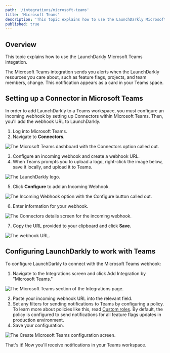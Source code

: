 ```yaml
---
path: '/integrations/microsoft-teams'
title: 'Microsoft Teams'
description: 'This topic explains how to use the LaunchDarkly Microsoft Teams integation, which sends alerts to your Teams space when LaunchDarkly resources change.'
published: true
---
```


## Overview

This topic explains how to use the LaunchDarkly Microsoft Teams integation.

The Microsoft Teams integration sends you alerts when the LaunchDarkly resources you care about, such as feature flags, projects, and team members, change. This notification appears as a card in your Teams space.

## Setting up a Connector in Microsoft Teams

In order to add LaunchDarkly to a Teams workspace, you must configure an incoming webhook by setting up Connectors within Microsoft Teams. Then, you'll add the webhook URL to LaunchDarkly.

1. Log into Microsoft Teams.
2. Navigate to **Connectors**.

![The Microsoft Teams dashboard with the Connectors option called out.](../images/ms-teams-connectors-callout.png)

3. Configure an incoming webhook and create a webhook URL.
4. When Teams prompts you to upload a logo, right-click the image below, save it locally, and upload it to Teams.

![The LaunchDarkly logo.](../images/ms-teams-ld-logo.png)

5. Click **Configure** to add an Incoming Webhook.

![The Incoming Webhook option with the Configure button called out.](../images/ms-teams-incoming-webhook-callout.png)

6. Enter information for your webhook.

![The Connectors details screen for the incoming webhook.](../images/ms-teams-connectors-detail.png)

7. Copy the URL provided to your clipboard and click **Save**.

![The webhook URL.](../images/ms-teams-connectors-url.png)

## Configuring LaunchDarkly to work with Teams

To configure LaunchDarkly to connect with the Microsoft Teams webhook:

1. Navigate to the Integrations screen and click Add Integration by "Microsoft Teams."

![The Microsoft Teams section of the Integrations page.](../images/ms-teams-add-integration.png)

2. Paste your incoming webhook URL into the relevant field.
3. Set any filters for sending notifications to Teams by configuring a policy. To learn more about policies like this, read [Custom roles](/home/account-security/custom-roles). By default, the policy is configured to send notifications for all feature flags updates in production environment.
4. Save your configuration.

![The Create Microsoft Teams configuration screen.](../images/ms-teams-ld-integration-config.png)

That's it! Now you'll receive notifications in your Teams workspace.


